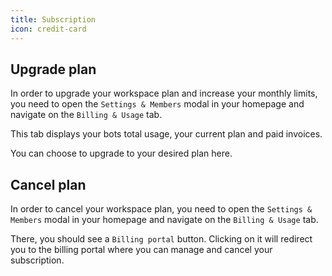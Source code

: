 ```yaml
---
title: Subscription
icon: credit-card
---
```


## Upgrade plan

In order to upgrade your workspace plan and increase your monthly limits, you need to open the `Settings & Members` modal in your homepage and navigate on the `Billing & Usage` tab.

This tab displays your bots total usage, your current plan and paid invoices.

You can choose to upgrade to your desired plan here.

## Cancel plan

In order to cancel your workspace plan, you need to open the `Settings & Members` modal in your homepage and navigate on the `Billing & Usage` tab.

There, you should see a `Billing portal` button. Clicking on it will redirect you to the billing portal where you can manage and cancel your subscription.
